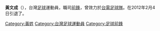 {{Football player infobox
| playername= 黃文成
| image = 
| fullname = 黃文成
| englishfullname = 
| nickname = 
| height = 1.76 m
| dateofbirth = {{birth date and age|1973|4|20}}
| cityofbirth = 
| countryofbirth = [[台灣|台灣]]
| position = [[前鋒|前鋒]]
| currentclub  = 退休
| clubnumber = 
| youthyears = 
| youthclubs = 
| years = -2012
| clubs = [[台電足球隊|台電]]
| caps(goals) = ? (0)
| pcupdate =
| nationalyears = 
| nationalteam =[[中華台北奧運足球隊|國奧隊]]<br/>[[中華臺北足球代表隊|中華臺北]] 
| nationalcaps(goals) = 
| ntupdate =2012年2月19日
}}
'''黃文成'''（{{bd|1973年|4月20日|CatIdx=黃}}），台灣[[足球|足球]]運動員，職司[[前鋒|前鋒]]，曾效力於[[台電足球隊|台電足球隊]]。在2012年2月4日引退了。

{{2011年聯發科技全國城市足球聯賽 高縣台電隊}}


{{Taiwan-sport-bio-stub}}
[[Category:黃姓|Category:黃姓]]
[[Category:台灣足球運動員|Category:台灣足球運動員]]
[[Category:足球前鋒|Category:足球前鋒]]